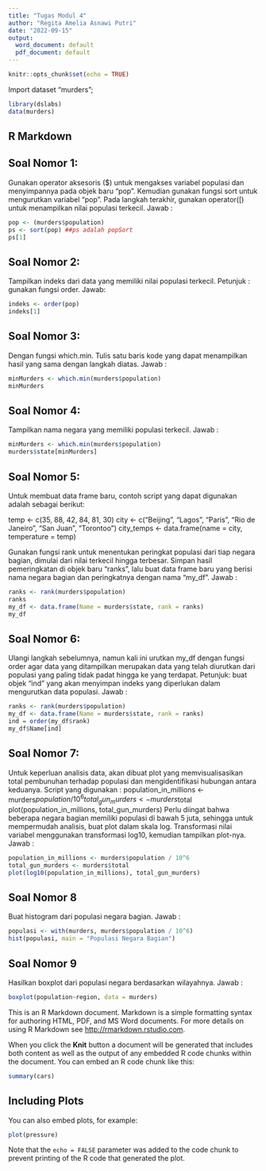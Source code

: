 ```yaml
---
title: "Tugas Modul 4"
author: "Regita Amelia Asnawi Putri"
date: "2022-09-15"
output:
  word_document: default
  pdf_document: default
---
```


```r
knitr::opts_chunk$set(echo = TRUE)
```

Import dataset "murders";
```r
library(dslabs)
data(murders)
```

## R Markdown

## Soal Nomor 1:
Gunakan operator aksesoris ($) untuk mengakses variabel populasi dan menyimpannya pada objek
baru "pop". Kemudian gunakan fungsi sort untuk mengurutkan variabel "pop". Pada langkah 
terakhir, gunakan operator([) untuk menampilkan nilai populasi terkecil.
Jawab :

```r
pop <- (murders$population)
ps <- sort(pop) ##ps adalah popSort
ps[1]
```
  
## Soal Nomor 2:
Tampilkan indeks dari data yang memiliki nilai populasi terkecil.
Petunjuk : gunakan fungsi order.
Jawab:

```r
indeks <- order(pop)
indeks[1]
```


## Soal Nomor 3:
Dengan fungsi which.min. Tulis satu baris kode yang dapat menampilkan hasil yang sama dengan   langkah diatas.
Jawab :

```r
minMurders <- which.min(murders$population)
minMurders
```


## Soal Nomor 4:
Tampilkan nama negara yang memiliki populasi terkecil.
Jawab :

```r
minMurders <- which.min(murders$population)
murders$state[minMurders]
```


## Soal Nomor 5:
Untuk membuat data frame baru, contoh script yang dapat digunakan adalah sebagai berikut:

  temp <- c(35, 88, 42, 84, 81, 30)
  city <- c("Beijing", "Lagos", "Paris", "Rio de Janeiro", "San Juan", "Torontoo")
  city_temps <- data.frame(name = city, temperature = temp)
  
Gunakan fungsi rank untuk menentukan peringkat populasi dari tiap negara bagian, dimulai dari
nilai terkecil hingga terbesar. Simpan hasil pemeringkatan di objek baru "ranks", lalu buat
data frame baru yang berisi nama negara bagian dan peringkatnya dengan nama "my_df".
Jawab :

```r
ranks <- rank(murders$population)
ranks
my_df <- data.frame(Name = murders$state, rank = ranks)
my_df
```

## Soal Nomor 6:
Ulangi langkah sebelumnya, namun kali ini urutkan my_df dengan fungsi order agar data yang ditampilkan merupakan data yang telah diurutkan dari populasi yang paling tidak padat hingga ke yang terdapat.
Petunjuk: buat objek "ind" yang akan menyimpan indeks yang diperlukan dalam mengurutkan data populasi.
Jawab :

```r
ranks <- rank(murders$population)
my_df <- data.frame(Name = murders$state, rank = ranks)
ind = order(my_df$rank)
my_df$Name[ind]
```

## Soal Nomor 7:
Untuk keperluan analisis data, akan dibuat plot yang memvisualisasikan total pembunuhan terhadap populasi dan mengidentifikasi hubungan antara keduanya. Script yang digunakan :
  population_in_millions <- murders$population/10^6
  total_gun_murders <- murders$total
  plot(population_in_millions, total_gun_murders)
Perlu diingat bahwa beberapa negara bagian memiliki populasi di bawah 5 juta, sehingga untuk mempermudah analisis, buat plot dalam skala log. Transformasi nilai variabel menggunakan transformasi log10, kemudian tampilkan plot-nya.
Jawab :

```r
population_in_millions <- murders$population / 10^6
total_gun_murders <- murders$total
plot(log10(population_in_millions), total_gun_murders)
```


## Soal Nomor 8
Buat histogram dari populasi negara bagian.
Jawab :

```r
populasi <- with(murders, murders$population / 10^6)
hist(populasi, main = "Populasi Negara Bagian")
```



## Soal Nomor 9
Hasilkan boxplot dari populasi negara berdasarkan wilayahnya.
Jawab :

```r
boxplot(population~region, data = murders)
```



This is an R Markdown document. Markdown is a simple formatting syntax for authoring HTML, PDF, and MS Word documents. For more details on using R Markdown see <http://rmarkdown.rstudio.com>.

When you click the **Knit** button a document will be generated that includes both content as well as the output of any embedded R code chunks within the document. You can embed an R code chunk like this:

```r
summary(cars)
```

## Including Plots

You can also embed plots, for example:

```r
plot(pressure)
```

Note that the `echo = FALSE` parameter was added to the code chunk to prevent printing of the R code that generated the plot.
